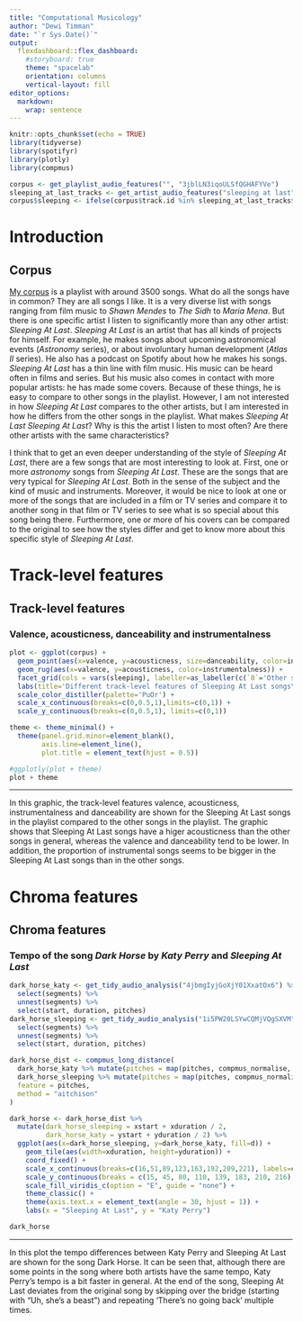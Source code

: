 ```yaml
---
title: "Computational Musicology"
author: "Dewi Timman"
date: "`r Sys.Date()`"
output: 
  flexdashboard::flex_dashboard:
    #storyboard: true
    theme: "spacelab"
    orientation: columns
    vertical-layout: fill
editor_options: 
  markdown: 
    wrap: sentence
---
```


```r
knitr::opts_chunk$set(echo = TRUE)
library(tidyverse)
library(spotifyr)
library(plotly)
library(compmus)
```

```r
corpus <- get_playlist_audio_features("", "3jblLN3iqoULSfQGHAFYVe")
sleeping_at_last_tracks <- get_artist_audio_features("sleeping at last")
corpus$sleeping <- ifelse(corpus$track.id %in% sleeping_at_last_tracks$track_id, 1, 0)
```

# Introduction

## Corpus

[My corpus](https://open.spotify.com/playlist/3jblLN3iqoULSfQGHAFYVe?si=262d717ca4354192) is a playlist with around 3500 songs.
What do all the songs have in common?
They are all songs I like.
It is a very diverse list with songs ranging from film music to *Shawn Mendes* to *The Sidh* to *Maria Mena*.
But there is one specific artist I listen to significantly more than any other artist: *Sleeping At Last*.
*Sleeping At Last* is an artist that has all kinds of projects for himself.
For example, he makes songs about upcoming astronomical events (*Astronomy* series), or about involuntary human development (*Atlas II* series).
He also has a podcast on Spotify about how he makes his songs.
*Sleeping At Last* has a thin line with film music.
His music can be heard often in films and series.
But his music also comes in contact with more popular artists: he has made some covers.
Because of these things, he is easy to compare to other songs in the playlist.
However, I am not interested in how *Sleeping At Last* compares to the other artists, but I am interested in how he differs from the other songs in the playlist.
What makes *Sleeping At Last* *Sleeping At Last*?
Why is this the artist I listen to most often?
Are there other artists with the same characteristics?

I think that to get an even deeper understanding of the style of *Sleeping At Last*, there are a few songs that are most interesting to look at.
First, one or more *astronomy* songs from *Sleeping At Last*.
These are the songs that are very typical for *Sleeping At Last*.
Both in the sense of the subject and the kind of music and instruments.
Moreover, it would be nice to look at one or more of the songs that are included in a film or TV series and compare it to another song in that film or TV series to see what is so special about this song being there.
Furthermore, one or more of his covers can be compared to the original to see how the styles differ and get to know more about this specific style of *Sleeping At Last*.

# Track-level features {data-navmenu="Visualisation"}

## Track-level features

### Valence, acousticness, danceability and instrumentalness

```r
plot <- ggplot(corpus) +
  geom_point(aes(x=valence, y=acousticness, size=danceability, color=instrumentalness), alpha=0.4, shape=21) +
  geom_rug(aes(x=valence, y=acousticness, color=instrumentalness)) +
  facet_grid(cols = vars(sleeping), labeller=as_labeller(c(`0`='Other songs', `1`='Sleeping At Last songs'))) +
  labs(title='Different track-level features of Sleeping At Last songs\ncompared to other songs in the chosen playlist') +
  scale_color_distiller(palette='PuOr') + 
  scale_x_continuous(breaks=c(0,0.5,1),limits=c(0,1)) +
  scale_y_continuous(breaks=c(0,0.5,1), limits=c(0,1))

theme <- theme_minimal() +
  theme(panel.grid.minor=element_blank(),
        axis.line=element_line(), 
        plot.title = element_text(hjust = 0.5))

#ggplotly(plot + theme)
plot + theme
```

***

In this graphic, the track-level features valence, acousticness, instrumentalness and danceability are shown for the Sleeping At Last songs in the playlist compared to the other songs in the playlist.
The graphic shows that Sleeping At Last songs have a higer acousticness than the other songs in general, whereas the valence and danceability tend to be lower.
In addition, the proportion of instrumental songs seems to be bigger in the Sleeping At Last songs than in the other songs.

# Chroma features {data-navmenu="Visualisation"}

## Chroma features

### Tempo of the song *Dark Horse* by *Katy Perry* and *Sleeping At Last*

```r
dark_horse_katy <- get_tidy_audio_analysis("4jbmgIyjGoXjY01XxatOx6") %>%
  select(segments) %>%
  unnest(segments) %>%
  select(start, duration, pitches)
dark_horse_sleeping <- get_tidy_audio_analysis("1i5PW20LSYwCQMjVQgSXVM") %>%
  select(segments) %>%
  unnest(segments) %>%
  select(start, duration, pitches)
```

```r
dark_horse_dist <- compmus_long_distance(
  dark_horse_katy %>% mutate(pitches = map(pitches, compmus_normalise, "manhattan")),
  dark_horse_sleeping %>% mutate(pitches = map(pitches, compmus_normalise, "manhattan")),
  feature = pitches,
  method = "aitchison"
)

dark_horse <- dark_horse_dist %>%
  mutate(dark_horse_sleeping = xstart + xduration / 2,
         dark_horse_katy = ystart + yduration / 2) %>%
  ggplot(aes(x=dark_horse_sleeping, y=dark_horse_katy, fill=d)) +
    geom_tile(aes(width=xduration, height=yduration)) +
    coord_fixed() + 
    scale_x_continuous(breaks=c(16,51,89,123,163,192,209,221), labels=c("I knew you were", "So you wanna play with magic?", "Mark my words", "So you wanna play with magic?", "So you wanna play with magic?", "There's no going back (first time)", "There's no going back (last time)", "")) + 
    scale_y_continuous(breaks = c(15, 45, 80, 110, 139, 183, 210, 216), labels=c("I knew you were", "So you wanna play with magic?", "Mark my words", "So you wanna play with magic?", "Uh, she's a beast", "So you wanna play with magic?", "There's no going back", "")) + 
    scale_fill_viridis_c(option = "E", guide = "none") +
    theme_classic() +
    theme(axis.text.x = element_text(angle = 30, hjust = 1)) +
    labs(x = "Sleeping At Last", y = "Katy Perry")

dark_horse
```

***

In this plot the tempo differences between Katy Perry and Sleeping At Last are shown for the song Dark Horse.
It can be seen that, although there are some points in the song where both artists have the same tempo, Katy Perry's tempo is a bit faster in general.
At the end of the song, Sleeping At Last deviates from the original song by skipping over the bridge (starting with "Uh, she's a beast") and repeating 'There's no going back' multiple times.
